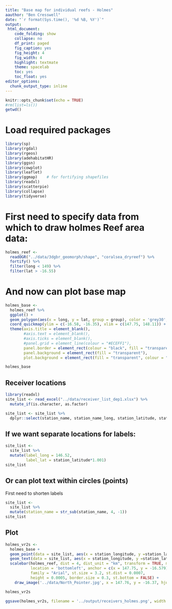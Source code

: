 ```yaml
---
title: "Base map for individual reefs - Holmes"
aauthor: "Ben Cresswell"
date: "`r format(Sys.time(), '%d %B, %Y')`"
output: 
 html_document:
    code_folding: show
    collapse: no
    df_print: paged
    fig_caption: yes
    fig_height: 4
    fig_width: 4
    highlight: textmate
    theme: spacelab
    toc: yes
    toc_float: yes
editor_options: 
  chunk_output_type: inline
---
```



```r
knitr::opts_chunk$set(echo = TRUE)
#rm(list=ls())
getwd()
```


# Load required packages
```r
library(sp)
library(rgdal)
library(rgeos)
library(adehabitatHR)
library(ggsn)
library(cowplot)
library(leaflet)
library(ggmap)    # for fortifying shapefiles
library(readxl)
library(scatterpie)
library(collapse)
library(tidyverse)
```

# First need to specify data from which to draw holmes Reef area data:
```r
holmes_reef <- 
  readOGR("../data/3dgbr_geomorph/shape", "coralsea_dryreef") %>% 
  fortify() %>% 
  filter(long < 149) %>% 
  filter(lat > -16.55)
```

# And now can plot base map
```r
holmes_base <- 
  holmes_reef %>%   
  ggplot() +
  geom_polygon(aes(x = long, y = lat, group = group), color = 'grey30', fill = 'grey', lwd = 0.3) +
  coord_quickmap(ylim = c(-16.58, -16.35), xlim = c(147.75, 148.11)) +
  theme(axis.title = element_blank(), 
        #axis.text = element_blank(),
        #axis.ticks = element_blank(),
        #panel.grid = element_line(colour = "#ECEFF1"),
        panel.border = element_rect(colour = "black", fill = "transparent"),
        panel.background = element_rect(fill = "transparent"),
        plot.background = element_rect(fill = "transparent", colour = "transparent")) 

holmes_base
```




## Receiver locations

```r
library(readxl)
site_list <- read_excel("../data/receiver_list_dep1.xlsx") %>% 
  mutate_if(is.character, as.factor)

site_list <- site_list %>%   
  dplyr::select(station_name, station_name_long, station_latitude, station_longitude)
```

## If we want separate locations for labels:
```r
site_list <-
  site_list %>% 
  mutate(label_long = 146.52,
         label_lat = station_latitude*1.001)
site_list
```

## Or can plot text within circles (points)
First need to shorten labels
```r
site_list <-
  site_list %>% 
  mutate(station_name = str_sub(station_name, 4, -1))
site_list
```



## Plot
```r
holmes_vr2s <- 
  holmes_base +
  geom_point(data = site_list, aes(x = station_longitude, y =station_latitude), colour = 'grey10', fill = 'lightskyblue', size = 8,  stroke = 0.3, shape = 21 )+
  geom_text(data = site_list, aes(x = station_longitude, y =station_latitude, label = station_name), size = 3) +
  scalebar(holmes_reef, dist = 4, dist_unit = "km", transform = TRUE, model = "WGS84",            # Geo properties
           location = 'bottomleft', anchor = c(x = 147.75, y = -16.579),                                # Position of bar
           family = "Arial", st.size = 3.2, st.dist = 0.0007,                                            # Text properties
           height = 0.0005, border.size = 0.3, st.bottom = FALSE) +
    draw_image('../data/North_Pointer.jpg', x = 147.76, y = -16.37, hjust = 0.5, vjust = 0.5, scale = 0.03)

holmes_vr2s
```


```r
ggsave(holmes_vr2s, filename = '../output/receivers_holmes.png', width = 200, height = 200, units = 'mm', dpi = 400)
```



